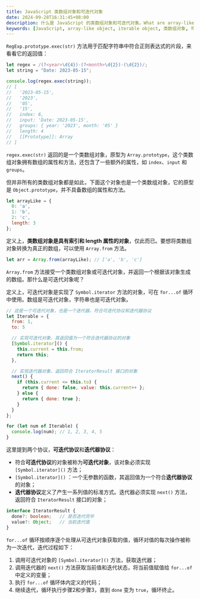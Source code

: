 ```yaml
---
title: JavaScript 类数组对象和可迭代对象
date: 2024-09-28T16:31:45+08:00
description: 什么是 JavaScript 的类数组对象和可迭代对象。What are array-like objects and iterable objects in JavaScript.
keywords: [JavaScript, array-like object, iterable object, 类数组对象, 可迭代对象]
---
```


`RegExp.prototype.exec(str)` 方法用于匹配字符串中符合正则表达式的片段，来看看它的返回值：

```JavaScript
let regex = /(?<year>\d{4})-(?<month>\d{2})-(\d{2})/;
let string = "Date: 2023-05-15";

console.log(regex.exec(string)); 
// [
//   '2023-05-15',
//   '2023',
//   '05',
//   '15',
//   index: 6,
//   input: 'Date: 2023-05-15',
//   groups: { year: '2023', month: '05' }
//   length: 4
//   [[Prototype]]: Array
// ]
```

`regex.exec(str)` 返回的是一个类数组对象，原型为 `Array.prototype`，这个类数组对象拥有数组的属性和方法，还包含了一些额外的属性，如 `index`、`input` 和 `groups`。

但并非所有的类数组对象都是如此，下面这个对象也是一个类数组对象，它的原型是 `Object.prototype`，并不具备数组的属性和方法。

```JavaScript
let arrayLike = {
  0: 'a',
  1: 'b',
  2: 'c',
  length: 3
};
```

定义上，**类数组对象是具有索引和 length 属性的对象**，仅此而已。要想将类数组对象转换为真正的数组，可以使用 `Array.from` 方法。

```JavaScript
let arr = Array.from(arrayLike); // ['a', 'b', 'c']
```

`Array.from` 方法接受一个类数组对象或可迭代对象，并返回一个根据该对象生成的数组。那什么是可迭代对象呢？

定义上，可迭代对象是实现了 `Symbol.iterator` 方法的对象，可在 `for...of` 循环中使用。数组是可迭代对象，字符串也是可迭代对象。

```JavaScript
// 这是一个可迭代对象，也是一个迭代器，符合可迭代协议和迭代器协议
let Iterable = {
  from: 1,
  to: 5

  // 实现可迭代对象，其返回值为一个符合迭代器协议的对象
  [Symbol.iterator]() {
    this.current = this.from;
    return this; 
  },

  // 实现迭代器对象，返回符合 IteratorResult 接口的对象
  next() {
    if (this.current <= this.to) {
      return { done: false, value: this.current++ }; 
    } else {
      return { done: true };
    }
  }
};

for (let num of Iterable) {
  console.log(num); // 1, 2, 3, 4, 5
}
```

这里提到两个协议，**可迭代协议**和**迭代器协议**：
- 符合**可迭代协议**的对象被称为**可迭代对象**，该对象必须实现 `[Symbol.iterator]()` 方法；
- `[Symbol.iterator]()` ：一个无参数的函数，其返回值为一个符合**迭代器协议**的对象；
- **迭代器协议**定义了产生一系列值的标准方式。迭代器必须实现 `next()` 方法，返回符合 `IteratorResult` 接口的对象；

```TypeScript
interface IteratorResult {
  done?: boolean;   // 是否迭代完毕
  value?: Object;   // 当前迭代值
}
```

`for...of` 循环按顺序逐个处理从可迭代对象获取的值，循环对值的每次操作被称为一次迭代，迭代过程如下：

1. 调用可迭代对象的 `[Symbol.iterator]()` 方法，获取迭代器；
2. 调用迭代器的 `next()` 方法获取当前值和迭代状态，将当前值赋值给 `for...of` 中定义的变量；
3. 执行 `for...of` 循环体内定义的代码；
4. 继续迭代，循环执行步骤2和步骤3，直到 `done` 变为 `true`，循环终止。


